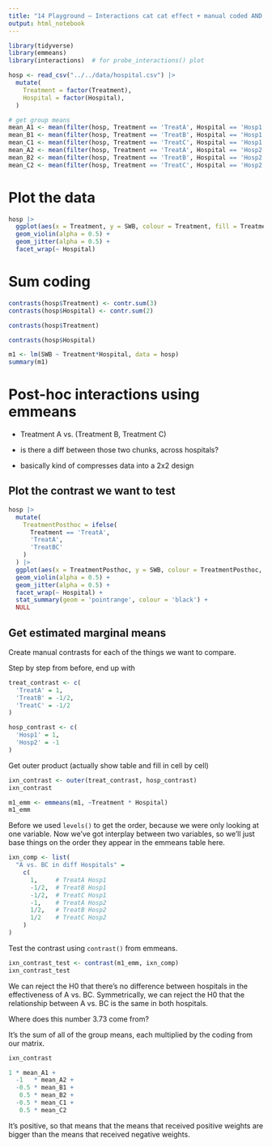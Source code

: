 ```yaml
---
title: "14 Playground – Interactions cat cat effect + manual coded AND ALSO pairwise comparisons"
output: html_notebook
---
```


```r
library(tidyverse)
library(emmeans)
library(interactions)  # for probe_interactions() plot

hosp <- read_csv("../../data/hospital.csv") |>
  mutate(
    Treatment = factor(Treatment),
    Hospital = factor(Hospital),
  )

# get group means
mean_A1 <- mean(filter(hosp, Treatment == 'TreatA', Hospital == 'Hosp1')$SWB)
mean_B1 <- mean(filter(hosp, Treatment == 'TreatB', Hospital == 'Hosp1')$SWB)
mean_C1 <- mean(filter(hosp, Treatment == 'TreatC', Hospital == 'Hosp1')$SWB)
mean_A2 <- mean(filter(hosp, Treatment == 'TreatA', Hospital == 'Hosp2')$SWB)
mean_B2 <- mean(filter(hosp, Treatment == 'TreatB', Hospital == 'Hosp2')$SWB)
mean_C2 <- mean(filter(hosp, Treatment == 'TreatC', Hospital == 'Hosp2')$SWB)
```

# Plot the data

```r
hosp |>
  ggplot(aes(x = Treatment, y = SWB, colour = Treatment, fill = Treatment)) +
  geom_violin(alpha = 0.5) +
  geom_jitter(alpha = 0.5) +
  facet_wrap(~ Hospital)
```


# Sum coding

```r
contrasts(hosp$Treatment) <- contr.sum(3)
contrasts(hosp$Hospital) <- contr.sum(2)
```

```r
contrasts(hosp$Treatment)
```


```r
contrasts(hosp$Hospital)
```



```r
m1 <- lm(SWB ~ Treatment*Hospital, data = hosp)
summary(m1)
```


# Post-hoc interactions using emmeans

- Treatment A vs. (Treatment B, Treatment C)
- is there a diff between those two chunks, across hospitals?

- basically kind of compresses data into a 2x2 design


## Plot the contrast we want to test

```r
hosp |>
  mutate(
    TreatmentPosthoc = ifelse(
      Treatment == 'TreatA',
      'TreatA',
      'TreatBC'
    )
  ) |>
  ggplot(aes(x = TreatmentPosthoc, y = SWB, colour = TreatmentPosthoc, fill = TreatmentPosthoc)) +
  geom_violin(alpha = 0.5) +
  geom_jitter(alpha = 0.5) +
  facet_wrap(~ Hospital) +
  stat_summary(geom = 'pointrange', colour = 'black') +
  NULL
```


## Get estimated marginal means

Create manual contrasts for each of the things we want to compare.

Step by step from before, end up with

```r
treat_contrast <- c(
  'TreatA' = 1,
  'TreatB' = -1/2,
  'TreatC' = -1/2
)

hosp_contrast <- c(
  'Hosp1' = 1,
  'Hosp2' = -1
)
```

Get outer product (actually show table and fill in cell by cell)

```r
ixn_contrast <- outer(treat_contrast, hosp_contrast)
ixn_contrast
```


```r
m1_emm <- emmeans(m1, ~Treatment * Hospital)
m1_emm
```

Before we used `levels()` to get the order, because we were only looking at one variable.
Now we've got interplay between two variables, so we'll just base things on the order they appear in the emmeans table here.

```r
ixn_comp <- list(
  "A vs. BC in diff Hospitals" = 
    c(
      1,     # TreatA Hosp1 
      -1/2,  # TreatB Hosp1
      -1/2,  # TreatC Hosp1
      -1,    # TreatA Hosp2
      1/2,   # TreatB Hosp2
      1/2    # TreatC Hosp2
    )
)
```


Test the contrast using `contrast()` from emmeans.

```r
ixn_contrast_test <- contrast(m1_emm, ixn_comp)
ixn_contrast_test
```

We can reject the H0 that there's no difference between hospitals in the effectiveness of A vs. BC.
Symmetrically, we can reject the H0 that the relationship between A vs. BC is the same in both hospitals.


Where does this number 3.73 come from?

It's the sum of all of the group means, each multiplied by the coding from our matrix.

```r
ixn_contrast

1 * mean_A1 +
  -1   * mean_A2 +
  -0.5 * mean_B1 +
   0.5 * mean_B2 +
  -0.5 * mean_C1 +
   0.5 * mean_C2
```

It's positive, so that means that the means that received positive weights are bigger than the means that received negative weights.


